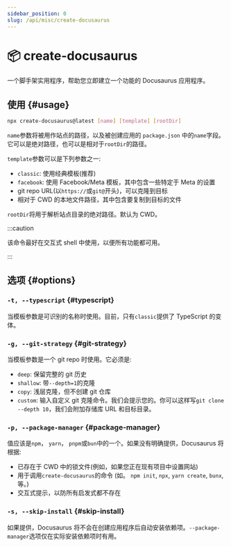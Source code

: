 ```yaml
---
sidebar_position: 0
slug: /api/misc/create-docusaurus
---
```


# 📦 create-docusaurus

一个脚手架实用程序，帮助您立即建立一个功能的 Docusaurus 应用程序。

## 使用 {#usage}

```bash
npx create-docusaurus@latest [name] [template] [rootDir]
```

`name`参数将被用作站点的路径，以及被创建应用的 `package.json` 中的`name`字段。它可以是绝对路径，也可以是相对于`rootDir`的路径。

`template`参数可以是下列参数之一:

- `classic`: 使用经典模板(推荐)
- `facebook`: 使用 Facebook/Meta 模板，其中包含一些特定于 Meta 的设置
- git repo URL(以`https://`或`git@`开头)，可以克隆到目标
- 相对于 CWD 的本地文件路径，其中包含要复制到目标的文件

`rootDir`将用于解析站点目录的绝对路径。默认为 CWD。

:::caution

该命令最好在交互式 shell 中使用，以便所有功能都可用。

:::

## 选项 {#options}

### `-t, --typescript` {#typescript}

当模板参数是可识别的名称时使用。目前，只有`classic`提供了 TypeScript 的变体。

### `-g, --git-strategy` {#git-strategy}

当模板参数是一个 git repo 时使用。它必须是:

- `deep`: 保留完整的 git 历史
- `shallow`: 带`--depth=1`的克隆
- `copy`: 浅层克隆，但不创建 git 仓库
- `custom`: 输入自定义 git 克隆命令。我们会提示您的。你可以这样写`git clone --depth 10`，我们会附加存储库 URL 和目标目录。

### `-p, --package-manager` {#package-manager}

值应该是`npm`， `yarn`， `pnpm`或`bun`中的一个。如果没有明确提供，Docusaurus 将根据:

- 已存在于 CWD 中的锁文件(例如，如果您正在现有项目中设置网站)
- 用于调用`create-docusaurus`的命令 (如。 `npm init`, `npx`, `yarn create`, `bunx`, 等。)
- 交互式提示，以防所有启发式都不存在

### `-s, --skip-install` {#skip-install}

如果提供，Docusaurus 将不会在创建应用程序后自动安装依赖项。`--package-manager`选项仅在实际安装依赖项时有用。
